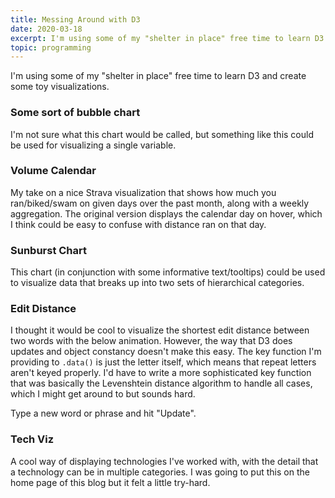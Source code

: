 ```yaml
---
title: Messing Around with D3
date: 2020-03-18
excerpt: I'm using some of my "shelter in place" free time to learn D3 and create some toy visualizations.
topic: programming
---
```



I'm using some of my "shelter in place" free time to learn D3 and create some toy visualizations.

### Some sort of bubble chart

I'm not sure what this chart would be called, but something like this could be used for visualizing a single variable.

<BubbleChart />

<ExpandableCodeBlock filePath="d3/bubble_chart.jsx" />

### Volume Calendar

My take on a nice Strava visualization that shows how much you ran/biked/swam on given days over the past month, along with a weekly aggregation.
The original version displays the calendar day on hover, which I think could be easy to confuse with distance ran on that day.

<VolumeCalendar />

<ExpandableCodeBlock filePath="d3/volume_calendar.jsx" />

### Sunburst Chart

This chart (in conjunction with some informative text/tooltips) could be used to visualize data that breaks up into two sets of hierarchical categories.

<SunburstChart />

<ExpandableCodeBlock filePath="d3/sunburst_chart.jsx" />

### Edit Distance

I thought it would be cool to visualize the shortest edit distance between two words with the below animation.
However, the way that D3 does updates and object constancy doesn't make this easy. The key function I'm
providing to `.data()` is just the letter itself, which means that repeat letters
aren't keyed properly. I'd have to write a more sophisticated key function that was basically the Levenshtein
distance algorithm to handle all cases, which I might get around to but sounds hard.

Type a new word or phrase and hit "Update".

<EditDistance />

<ExpandableCodeBlock filePath="d3/edit_distance.jsx" />

### Tech Viz

A cool way of displaying technologies I've worked with, with the detail that a technology can be in multiple categories.
I was going to put this on the home page of this blog but it felt a little try-hard.

<TechViz />

<ExpandableCodeBlock filePath="d3/tech_viz.jsx" />
